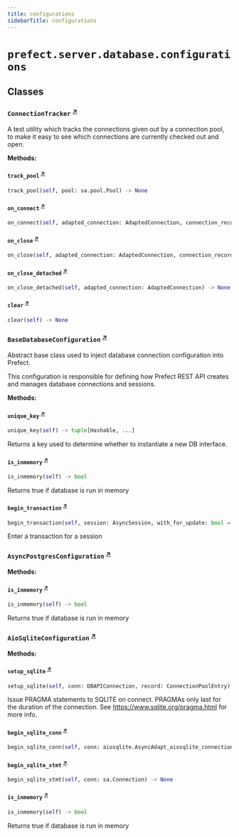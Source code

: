```yaml
---
title: configurations
sidebarTitle: configurations
---
```


# `prefect.server.database.configurations`

## Classes

### `ConnectionTracker` <sup><a href="https://github.com/prefecthq/prefect/blob/main/src/prefect/server/database/configurations.py#L59" target="_blank">↗</a></sup>


A test utility which tracks the connections given out by a connection pool, to
make it easy to see which connections are currently checked out and open.


**Methods:**

#### `track_pool` <sup><a href="https://github.com/prefecthq/prefect/blob/main/src/prefect/server/database/configurations.py#L78" target="_blank">↗</a></sup>

```python
track_pool(self, pool: sa.pool.Pool) -> None
```

#### `on_connect` <sup><a href="https://github.com/prefecthq/prefect/blob/main/src/prefect/server/database/configurations.py#L83" target="_blank">↗</a></sup>

```python
on_connect(self, adapted_connection: AdaptedConnection, connection_record: ConnectionPoolEntry) -> None
```

#### `on_close` <sup><a href="https://github.com/prefecthq/prefect/blob/main/src/prefect/server/database/configurations.py#L92" target="_blank">↗</a></sup>

```python
on_close(self, adapted_connection: AdaptedConnection, connection_record: ConnectionPoolEntry) -> None
```

#### `on_close_detached` <sup><a href="https://github.com/prefecthq/prefect/blob/main/src/prefect/server/database/configurations.py#L103" target="_blank">↗</a></sup>

```python
on_close_detached(self, adapted_connection: AdaptedConnection) -> None
```

#### `clear` <sup><a href="https://github.com/prefecthq/prefect/blob/main/src/prefect/server/database/configurations.py#L113" target="_blank">↗</a></sup>

```python
clear(self) -> None
```

### `BaseDatabaseConfiguration` <sup><a href="https://github.com/prefecthq/prefect/blob/main/src/prefect/server/database/configurations.py#L124" target="_blank">↗</a></sup>


Abstract base class used to inject database connection configuration into Prefect.

This configuration is responsible for defining how Prefect REST API creates and manages
database connections and sessions.


**Methods:**

#### `unique_key` <sup><a href="https://github.com/prefecthq/prefect/blob/main/src/prefect/server/database/configurations.py#L171" target="_blank">↗</a></sup>

```python
unique_key(self) -> tuple[Hashable, ...]
```

Returns a key used to determine whether to instantiate a new DB interface.


#### `is_inmemory` <sup><a href="https://github.com/prefecthq/prefect/blob/main/src/prefect/server/database/configurations.py#L200" target="_blank">↗</a></sup>

```python
is_inmemory(self) -> bool
```

Returns true if database is run in memory


#### `begin_transaction` <sup><a href="https://github.com/prefecthq/prefect/blob/main/src/prefect/server/database/configurations.py#L204" target="_blank">↗</a></sup>

```python
begin_transaction(self, session: AsyncSession, with_for_update: bool = False) -> AbstractAsyncContextManager[AsyncSessionTransaction]
```

Enter a transaction for a session


### `AsyncPostgresConfiguration` <sup><a href="https://github.com/prefecthq/prefect/blob/main/src/prefect/server/database/configurations.py#L211" target="_blank">↗</a></sup>

**Methods:**

#### `is_inmemory` <sup><a href="https://github.com/prefecthq/prefect/blob/main/src/prefect/server/database/configurations.py#L374" target="_blank">↗</a></sup>

```python
is_inmemory(self) -> bool
```

Returns true if database is run in memory


### `AioSqliteConfiguration` <sup><a href="https://github.com/prefecthq/prefect/blob/main/src/prefect/server/database/configurations.py#L380" target="_blank">↗</a></sup>

**Methods:**

#### `setup_sqlite` <sup><a href="https://github.com/prefecthq/prefect/blob/main/src/prefect/server/database/configurations.py#L469" target="_blank">↗</a></sup>

```python
setup_sqlite(self, conn: DBAPIConnection, record: ConnectionPoolEntry) -> None
```

Issue PRAGMA statements to SQLITE on connect. PRAGMAs only last for the
duration of the connection. See https://www.sqlite.org/pragma.html for more info.


#### `begin_sqlite_conn` <sup><a href="https://github.com/prefecthq/prefect/blob/main/src/prefect/server/database/configurations.py#L520" target="_blank">↗</a></sup>

```python
begin_sqlite_conn(self, conn: aiosqlite.AsyncAdapt_aiosqlite_connection) -> None
```

#### `begin_sqlite_stmt` <sup><a href="https://github.com/prefecthq/prefect/blob/main/src/prefect/server/database/configurations.py#L529" target="_blank">↗</a></sup>

```python
begin_sqlite_stmt(self, conn: sa.Connection) -> None
```

#### `is_inmemory` <sup><a href="https://github.com/prefecthq/prefect/blob/main/src/prefect/server/database/configurations.py#L576" target="_blank">↗</a></sup>

```python
is_inmemory(self) -> bool
```

Returns true if database is run in memory

